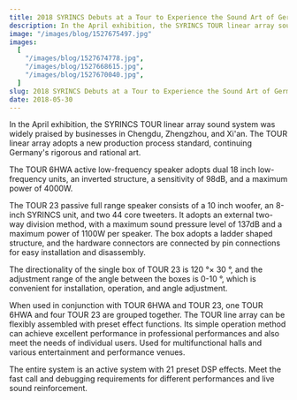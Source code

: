 ```yaml
---
title: 2018 SYRINCS Debuts at a Tour to Experience the Sound Art of German Linear Array Audio
description: In the April exhibition, the SYRINCS TOUR linear array sound system was widely praised by businesses in Chengdu, Zhengzhou, and Xi'an. The TOUR linear array adopts a new production process standard, continuing Germany's rigorous and rational art.
image: "/images/blog/1527675497.jpg"
images:
  [
    "/images/blog/1527674778.jpg",
    "/images/blog/1527668615.jpg",
    "/images/blog/1527670040.jpg",
  ]
slug: 2018 SYRINCS Debuts at a Tour to Experience the Sound Art of German Linear Array Audio
date: 2018-05-30
---
```


In the April exhibition, the SYRINCS TOUR linear array sound system was widely praised by businesses in Chengdu, Zhengzhou, and Xi'an. The TOUR linear array adopts a new production process standard, continuing Germany's rigorous and rational art.

The TOUR 6HWA active low-frequency speaker adopts dual 18 inch low-frequency units, an inverted structure, a sensitivity of 98dB, and a maximum power of 4000W.

The TOUR 23 passive full range speaker consists of a 10 inch woofer, an 8-inch SYRINCS unit, and two 44 core tweeters. It adopts an external two-way division method, with a maximum sound pressure level of 137dB and a maximum power of 1100W per speaker. The box adopts a ladder shaped structure, and the hardware connectors are connected by pin connections for easy installation and disassembly.

The directionality of the single box of TOUR 23 is 120 °× 30 °, and the adjustment range of the angle between the boxes is 0-10 °, which is convenient for installation, operation, and angle adjustment.

When used in conjunction with TOUR 6HWA and TOUR 23, one TOUR 6HWA and four TOUR 23 are grouped together. The TOUR line array can be flexibly assembled with preset effect functions. Its simple operation method can achieve excellent performance in professional performances and also meet the needs of individual users. Used for multifunctional halls and various entertainment and performance venues.

The entire system is an active system with 21 preset DSP effects. Meet the fast call and debugging requirements for different performances and live sound reinforcement.
